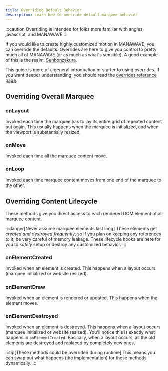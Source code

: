 ```yaml
---
title: Overriding Default Behavior
description: Learn how to override default marquee behavior
---
```



:::caution
Overriding is intended for folks more familiar with angles, javascript, and MANAWAVE
:::

If you would like to create highly customized motion in MANAWAVE, you can override the defaults.
Overrides are here to give you control to pretty much all of MANAWAVE (or as much as what's sensible).
A good example of this is the realm, [Senbonzakura](/realms/senbonzakura).

This guide is more of a general introduction or starter to using overrides. If you want deeper understanding, you should read the [overrides reference page](/docs/reference/overrides).

## Overriding Overall Marquee

### onLayout

Invoked each time the marquee has to lay its entire grid of repeated content out again.
This usually happens when the marquee is initialized, and when the viewport is substantially resized.

<Sandpack html={SandpackSource.html} js={SandpackSource.js.layout} />

### onMove

Invoked each time all the marquee content move.

<Sandpack html={SandpackSource.html} js={SandpackSource.js.move} />

### onLoop

Invoked each time marquee content moves from one end of the marquee to the other.

<Sandpack html={SandpackSource.html} js={SandpackSource.js.loop} />

## Overriding Content Lifecycle

These methods give you direct access to each rendered DOM element of all marquee content.

:::danger[Never assume marquee elements last long]
These elements get _created and destroyed frequently_, so if you plan on keeping any references to it,
be very careful of memory leakage. These lifecycle hooks are here for you to _safely_ setup or destroy any
customized behavior.
:::

### onElementCreated

Invoked when an element is created. This happens when a layout occurs (marquee initialized or website resized).

<Sandpack html={SandpackSource.html} js={SandpackSource.js.elementCreated} />

### onElementDraw

Invoked when an element is rendered or updated. This happens when the element moves.

<Sandpack html={SandpackSource.html} js={SandpackSource.js.elementDrawn} />

### onElementDestroyed

Invoked when an element is destroyed. This happens when a layout occurs (marquee initialized or website resized).
You'll notice this is exactly what happens in `onElementCreated`. Basically, when a layout occurs,
all the old elements are destroyed and replaced by completely new ones.

<Sandpack html={SandpackSource.html} js={SandpackSource.js.elementDeleted} />

:::tip[These methods could be overriden during runtime]
This means you can swap out what happens (the implementation) for these methods dynamically.
:::
